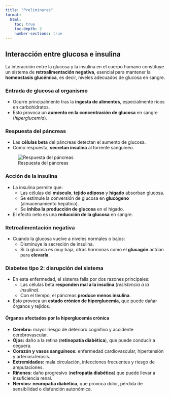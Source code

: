 ```yaml
---
title: "Preliminares"
format:
  html:
    toc: true
    toc-depth: 2
    number-sections: true
---
```


## Interacción entre glucosa e insulina

La interacción entre la glucosa y la insulina en el cuerpo humano constituye un sistema de **retroalimentación negativa**, esencial para mantener la **homeostasis glucémica**, es decir, niveles adecuados de glucosa en sangre.

### Entrada de glucosa al organismo

- Ocurre principalmente tras la **ingesta de alimentos**, especialmente ricos en carbohidratos.
- Esto provoca un **aumento en la concentración de glucosa** en sangre (*hiperglucemia*).

### Respuesta del páncreas

- Las **células beta** del páncreas detectan el aumento de glucosa.
- Como respuesta, **secretan insulina** al torrente sanguíneo.

::: {.cell}
![Respuesta del páncreas](pancreas.png){fig-align="center"}
:::

### Acción de la insulina

- La insulina permite que:
  - Las células del **músculo**, **tejido adiposo** y **hígado** absorban glucosa.
  - Se estimule la conversión de glucosa en **glucógeno** (almacenamiento hepático).
  - Se **inhiba la producción de glucosa** en el hígado.
- El efecto neto es una **reducción de la glucosa** en sangre.

### Retroalimentación negativa

- Cuando la glucosa vuelve a niveles normales o bajos:
  - Disminuye la secreción de insulina.
  - Si la glucosa es muy baja, otras hormonas como el **glucagón** actúan para **elevarla**.

### Diabetes tipo 2: disrupción del sistema

- En esta enfermedad, el sistema falla por dos razones principales:
  - Las células beta **responden mal a la insulina** (*resistencia a la insulina*).
  - Con el tiempo, el páncreas **produce menos insulina**.
- Esto provoca un **estado crónico de hiperglucemia**, que puede dañar órganos y tejidos.

#### Órganos afectados por la hiperglucemia crónica
- **Cerebro:** mayor riesgo de deterioro cognitivo y accidente cerebrovascular.
- **Ojos:** daño a la retina (**retinopatía diabética**), que puede conducir a ceguera.
- **Corazón y vasos sanguíneos:** enfermedad cardiovascular, hipertensión y arteriosclerosis.
- **Extremidades:** mala circulación, infecciones frecuentes y riesgo de amputaciones.
- **Riñones:** daño progresivo (**nefropatía diabética**) que puede llevar a insuficiencia renal.
- **Nervios:** **neuropatía diabética**, que provoca dolor, pérdida de sensibilidad o disfunción autonómica.